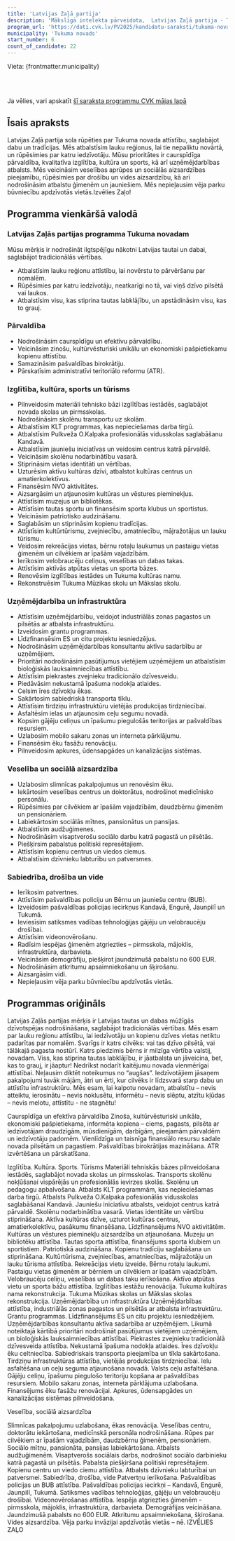```yaml
---
title: 'Latvijas Zaļā partija'
description: 'Mākslīgā intelekta pārveidota,  Latvijas Zaļā partija - Tukuma novads programma vienkāršā valodā'
program_url: 'https://dati.cvk.lv/PV2025/kandidatu-saraksti/tukuma-novads/latvijas-zala-partija'
municipality: 'Tukuma novads'
start_number: 6
count_of_candidate: 22
---
```



Vieta: {frontmatter.municipality}<br/>

<Badge text="Lauku attīstība" variant="note" size="small" /> <Badge text="Izglītība un kultūra" variant="note" size="small" /> <Badge text="Uzņēmējdarbības atbalsts" variant="note" size="small" /> <Badge text="Veselība un sociālā aizsardzība" variant="note" size="small" /> <Badge text="Drošība un vides aizsardzība" variant="note" size="small" />

<br/><br/> 

<Card title='Šis ir mākslīga intelekta ģenerēts apraksts' icon='starlight'>
    Ja vēlies, vari apskatīt <a href={frontmatter.program_url} target='_blank'>šī saraksta programmu CVK mājas lapā</a>
    </Card>

## Īsais apraksts

Latvijas Zaļā partija sola rūpēties par Tukuma novada attīstību, saglabājot dabu un tradīcijas. Mēs atbalstīsim lauku reģionus, lai tie nepaliktu novārtā, un rūpēsimies par katru iedzīvotāju. Mūsu prioritātes ir caurspīdīga pārvaldība, kvalitatīva izglītība, kultūra un sports, kā arī uzņēmējdarbības atbalsts. Mēs veicināsim veselības aprūpes un sociālās aizsardzības pieejamību, rūpēsimies par drošību un vides aizsardzību, kā arī nodrošināsim atbalstu ģimenēm un jauniešiem. Mēs nepieļausim vēja parku būvniecību apdzīvotās vietās.Izvēlies Zaļo!

## Programma vienkāršā valodā

### Latvijas Zaļās partijas programma Tukuma novadam

Mūsu mērķis ir nodrošināt ilgtspējīgu nākotni Latvijas tautai un dabai, saglabājot tradicionālās vērtības.

*   Atbalstīsim lauku reģionu attīstību, lai novērstu to pārvēršanu par nomalēm.
*   Rūpēsimies par katru iedzīvotāju, neatkarīgi no tā, vai viņš dzīvo pilsētā vai laukos.
*   Atbalstīsim visu, kas stiprina tautas labklājību, un apstādināsim visu, kas to grauj.

### Pārvaldība

*   Nodrošināsim caurspīdīgu un efektīvu pārvaldību.
*   Veicināsim zinošu, kultūrvēsturiski unikālu un ekonomiski pašpietiekamu kopienu attīstību.
*   Samazināsim pašvaldības birokrātiju.
*   Pārskatīsim administratīvi teritoriālo reformu (ATR).

### Izglītība, kultūra, sports un tūrisms

*   Pilnveidosim materiāli tehnisko bāzi izglītības iestādēs, saglabājot novada skolas un pirmsskolas.
*   Nodrošināsim skolēnu transportu uz skolām.
*   Atbalstīsim KLT programmas, kas nepieciešamas darba tirgū.
*   Atbalstīsim Pulkveža O.Kalpaka profesionālās vidusskolas saglabāšanu Kandavā.
*   Atbalstīsim jauniešu iniciatīvas un veidosim centrus katrā pārvaldē.
*   Veicināsim skolēnu nodarbinātību vasarā.
*   Stiprināsim vietas identitāti un vērtības.
*   Uzturēsim aktīvu kultūras dzīvi, atbalstot kultūras centrus un amatierkolektīvus.
*   Finansēsim NVO aktivitātes.
*   Aizsargāsim un atjaunosim kultūras un vēstures pieminekļus.
*   Attīstīsim muzejus un bibliotēkas.
*   Attīstīsim tautas sportu un finansēsim sporta klubus un sportistus.
*   Veicināsim patriotisko audzināšanu.
*   Saglabāsim un stiprināsim kopienu tradīcijas.
*   Attīstīsim kultūrtūrismu, zvejniecību, amatniecību, mājražotājus un lauku tūrismu.
*   Veidosim rekreācijas vietas, bērnu rotaļu laukumus un pastaigu vietas ģimenēm un cilvēkiem ar īpašām vajadzībām.
*   Ierīkosim velobraucēju celiņus, veselības un dabas takas.
*   Attīstīsim aktīvās atpūtas vietas un sporta bāzes.
*   Renovēsim izglītības iestādes un Tukuma kultūras namu.
*   Rekonstruēsim Tukuma Mūzikas skolu un Mākslas skolu.

### Uzņēmējdarbība un infrastruktūra

*   Attīstīsim uzņēmējdarbību, veidojot industriālās zonas pagastos un pilsētās ar atbalsta infrastruktūru.
*   Izveidosim grantu programmas.
*   Līdzfinansēsim ES un citu projektu iesniedzējus.
*   Nodrošināsim uzņēmējdarbības konsultantu aktīvu sadarbību ar uzņēmējiem.
*   Prioritāri nodrošināsim pasūtījumus vietējiem uzņēmējiem un atbalstīsim bioloģiskās lauksaimniecības attīstību.
*   Attīstīsim piekrastes zvejnieku tradicionālo dzīvesveidu.
*   Piedāvāsim nekustamā īpašuma nodokļa atlaides.
*   Celsim īres dzīvokļu ēkas.
*   Sakārtosim sabiedriskā transporta tīklu.
*   Attīstīsim tirdziņu infrastruktūru vietējās produkcijas tirdzniecībai.
*   Asfaltēsim ielas un atjaunosim ceļu segumu novadā.
*   Kopsim gājēju celiņus un īpašumu piegulošās teritorijas ar pašvaldības resursiem.
*   Uzlabosim mobilo sakaru zonas un interneta pārklājumu.
*   Finansēsim ēku fasāžu renovāciju.
*   Pilnveidosim apkures, ūdensapgādes un kanalizācijas sistēmas.

### Veselība un sociālā aizsardzība

*   Uzlabosim slimnīcas pakalpojumus un renovēsim ēku.
*   Iekārtosim veselības centrus un doktorātus, nodrošinot medicīnisko personālu.
*   Rūpēsimies par cilvēkiem ar īpašām vajadzībām, daudzbērnu ģimenēm un pensionāriem.
*   Labiekārtosim sociālās mītnes, pansionātus un pansijas.
*   Atbalstīsim audžuģimenes.
*   Nodrošināsim visaptverošu sociālo darbu katrā pagastā un pilsētās.
*   Piešķirsim pabalstus politiski represētajiem.
*   Attīstīsim kopienu centrus un viedos ciemus.
*   Atbalstīsim dzīvnieku labturību un patversmes.

### Sabiedrība, drošība un vide

*   Ierīkosim patvertnes.
*   Attīstīsim pašvaldības policiju un Bērnu un jauniešu centru (BUB).
*   Izveidosim pašvaldības policijas iecirkņus Kandavā, Engurē, Jaunpilī un Tukumā.
*   Ieviesīsim satiksmes vadības tehnoloģijas gājēju un velobraucēju drošībai.
*   Attīstīsim videonovērošanu.
*   Radīsim iespējas ģimenēm atgriezties – pirmsskola, mājoklis, infrastruktūra, darbavieta.
*   Veicināsim demogrāfiju, piešķirot jaundzimušā pabalstu no 600 EUR.
*   Nodrošināsim atkritumu apsaimniekošanu un šķirošanu.
*   Aizsargāsim vidi.
*   Nepieļausim vēja parku būvniecību apdzīvotās vietās.


## Programmas oriģināls

Latvijas Zaļās partijas mērķis ir Latvijas tautas un dabas mūžīgās dzīvotspējas nodrošināšana, saglabājot tradicionālās vērtības. Mēs esam par lauku reģionu attīstību, lai iedzīvotāju un kopienu dzīves vietas netiktu padarītas par nomalēm. Svarīgs ir katrs cilvēks: vai tas dzīvo pilsētā, vai tālākajā pagasta nostūrī. Katrs piedzimis bērns ir milzīga vērtība valstij, novadam. Viss, kas stiprina tautas labklājību, ir jāatbalsta un jāveicina, bet, kas to grauj, ir jāaptur!
Nedrīkst nodarīt kaitējumu novada vienmērīgai attīstībai. Neļausim diktēt noteikumus no “augšas”. Iedzīvotājiem jāsaņem pakalpojumi tuvāk mājām, ātri un ērti, kur cilvēks ir līdzsvarā starp dabu un attīstītu infrastruktūru.
Mēs esam, lai kalpotu novadam,
atbalstītu – nevis atteiktu,
ierosinātu – nevis noklusētu,
informētu – nevis slēptu,
atzītu kļūdas – nevis melotu,
attīstītu - ne stagnētu!

Caurspīdīga un efektīva pārvaldība
Zinoša, kultūrvēsturiski unikāla, ekonomiski pašpietiekama, informēta kopiena – ciems, pagasts, pilsēta ar iedzīvotājam draudzīgām, mūsdienīgām, darbīgām, pieejamām pārvaldēm un iedzīvotāju padomēm.
Vienlīdzīga un taisnīga finansiālo resursu sadale novada pilsētām un pagastiem.
Pašvaldības birokrātijas mazināšana.
ATR izvērtēšana un pārskatīšana.

Izglītība. Kultūra. Sports. Tūrisms
Materiāli tehniskās bāzes pilnveidošana iestādēs, saglabājot novada skolas un pirmsskolas.
Transports skolēnu nokļūšanai vispārējās un profesionālās ievirzes skolās.
Skolēnu un pedagogu apbalvošana.
Atbalsts KLT programmām, kas nepieciešamas darba tirgū.
Atbalsts Pulkveža O.Kalpaka pofesionālās vidusskolas saglabāšanai Kandavā.
Jauniešu iniciatīvu atbalsts, veidojot centrus katrā pārvaldē.
Skolēnu nodarbinātība vasarā.
Vietas identitāte un vērtību stiprināšana.
Aktīva kultūras dzīve, uzturot kultūras centrus, amatierkolektīvu, pasākumu finansēšana.
Līdzfinansējums NVO aktivitātēm.
Kultūras un vēstures pieminekļu aizsardzība un atjaunošana.
Muzeju un bibliotēku attīstība.
Tautas sporta attīstība, finansējums sporta klubiem un sportistiem.
Patriotiskā audzināšana.
Kopienu tradīciju saglabāšana un stiprināšana.
Kultūrtūrisma, zvejniecības, amatniecības, mājražotāju un lauku tūrisma attīstība. Rekreācijas vietu izveide.
Bērnu rotaļu laukumi.
Pastaigu vietas ģimenēm ar bērniem un cilvēkiem ar īpašām vajadzībām.
Velobraucēju celiņu, veselības un dabas taku ierīkošana.
Aktīvo atpūtas vietu un sporta bāžu attīstība.
Izglītības iestāžu renovācija.
Tukuma kultūras nama rekonstrukcija.
Tukuma Mūzikas skolas un Mākslas skolas rekonstrukcija.
Uzņēmējdarbība un infrastruktūra
Uzņēmējdarbības attīstība, industriālās zonas pagastos un pilsētās ar atbalsta infrastruktūru.
Grantu programmas.
Līdzfinansējums ES un citu projektu iesniedzējiem.
Uzņēmējdarbības konsultantu aktīva sadarbība ar uzņēmējiem.
Likumā noteiktajā kārtībā prioritāri nodrošināt pasūtījumus vietējiem uzņēmējiem, un bioloģiskās lauksaimniecības attīstībai.
Piekrastes zvejnieku tradicionālā dzīvesveida attīstība.
Nekustamā īpašuma nodokļa atlaides.
Īres dzīvokļu ēku celtniecība.
Sabiedriskais transporta pieejamība un tīkla sakārtošana.
Tirdziņu infrastruktūras attīstība, vietējās produkcijas tirdzniecībai.
Ielu asfaltēšana un ceļu seguma atjaunošana novadā.
Valsts ceļu asfaltēšana.
Gājēju celiņu, īpašumu piegulošo teritoriju kopšana ar pašvaldības resursiem.
Mobilo sakaru zonas, interneta pārklājuma uzlabošana.
Finansējums ēku fasāžu renovācijai.
Apkures, ūdensapgādes un kanalizācijas sistēmas pilnveidošana.

Veselība, sociālā aizsardzība

Slimnīcas pakalpojumu uzlabošana, ēkas renovācija.
Veselības centru, doktorātu iekārtošana, medicīnskā personāla nodrošināšana.
Rūpes par cilvēkiem ar īpašām vajadzībām, daudzbērnu ģimenēm, pensionāriem.
Sociālo mītņu, pansionāta, pansijas labiekārtošana.
Atbalsts audžuģimenēm.
Visaptverošs sociālais darbs, nodrošinot sociālo darbinieku katrā pagastā un pilsētās.
Pabalsta piešķiršana politiski represētajiem.
Kopienu centru un viedo ciemu attīstība.
Atbalsts dzīvnieku labturībai un patversmei.
Sabiedrība, drošība, vide
Patvertņu ierīkošana.
Pašvaldības policijas un BUB attīstība.
Pašvaldības policijas iecirkņi – Kandavā, Engurē, Jaunpilī, Tukumā.
Satiksmes vadības tehnoloģijas, gājēju un velobraucēju drošībai.
Videonovērošanas attīstība.
Iespēja atgriezties ģimenēm - pirmsskola, mājoklis, infrastruktūra, darbavieta.
Demogrāfijas veicināšana. Jaundzimušā pabalsts no 600 EUR.
Atkritumu apsaimniekošana, šķirošana.
Vides aizsardzība.
Vēja parku invāzijai apdzīvotās vietās – nē.
IZVĒLIES ZAĻO
